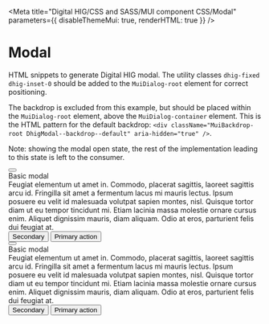 
<Meta
  title="Digital HIG/CSS and SASS/MUI component CSS/Modal"
  parameters={{
    disableThemeMui: true,
    renderHTML: true
  }}
/>

# Modal

HTML snippets to generate Digital HIG modal. The utility classes `dhig-fixed dhig-inset-0` should be added to the `MuiDialog-root` element for correct positioning.

The backdrop is excluded from this example, but should be placed within the `MuiDialog-root` element, above the `MuiDialog-container` element. This is the HTML pattern for the default backdrop: `<div className="MuiBackdrop-root DhigModal--backdrop--default" aria-hidden="true" />`.

Note: showing the modal open state, the rest of the implementation leading to this state is left to the consumer.

<Canvas>
  <Story name="Light theme">
    <div className="dhig-theme--light">
      <div
        role="presentation"
        className="MuiDialog-root"
        style={{ zIndex: 1300 }}
      >
        <div
          className="MuiDialog-container MuiDialog-scrollPaper"
          role="none presentation"
          tabIndex="-1"
        >
          <div
            className="MuiPaper-root DhigModal--styleVariant--default DhigModal--type--modal MuiDialog-paper MuiDialog-paperScrollPaper MuiDialog-paperWidthSm MuiDialog-paperFullWidth MuiPaper-elevation24 MuiPaper-rounded"
            role="dialog"
            aria-describedby="dhig-modal-description"
            aria-labelledby="dhig-modal-title"
          >
            <button
              className="MuiButtonBase-root MuiIconButton-root DhigModal--closeButton--default"
              tabIndex="0"
              type="button"
              aria-label="close"
            >
              <span className="MuiIconButton-label">
                <svg
                  className="MuiSvgIcon-root DhigSvgIcon DhigSvgIcon--size--inherit"
                  focusable="false"
                  viewBox="0 0 24 24"
                  aria-hidden="true"
                >
                  <use
                    xlinkHref="#dhig--icons--cross"
                    className="dhig--icons--cross"
                  ></use>
                </svg>
              </span>
            </button>
            <div className="MuiDialogTitle-root DhigModal--styleVariant--default DhigModal--type--modal">
              Basic modal
            </div>
            <div className="MuiDialogContent-root DhigModal--styleVariant--default DhigModal--type--modal">
              <span className="dhig-typography-body-copy-medium">
                Feugiat elementum ut amet in. Commodo, placerat sagittis,
                laoreet sagittis arcu id. Fringilla sit amet a fermentum lacus
                mi mauris lectus. Ipsum posuere eu velit id malesuada volutpat
                sapien montes, nisl. Quisque tortor diam ut eu tempor tincidunt
                mi. Etiam lacinia massa molestie ornare cursus enim. Aliquet
                dignissim mauris, diam aliquam. Odio at eros, parturient felis
                dui feugiat at.
              </span>
            </div>
            <div className="MuiDialogActions-root DhigModal--styleVariant--default DhigModal--type--modal MuiDialogActions-spacing">
              <div>
                <span className="dhig-mr-5">
                  <button
                    className="MuiButtonBase-root MuiButton-root MuiButton-text"
                    tabIndex="0"
                    type="button"
                  >
                    <span className="MuiButton-label">Secondary</span>
                  </button>
                </span>
                <button
                  className="MuiButtonBase-root MuiButton-root MuiButton-contained"
                  tabIndex="0"
                  type="button"
                >
                  <span className="MuiButton-label">Primary action</span>
                </button>
              </div>
            </div>
          </div>
        </div>
      </div>
    </div>
  </Story>
</Canvas>

<Canvas>
  <Story name="Dark theme" parameters={{ theme: "dark" }}>
    <div className="dhig-theme--dark">
      <div
        role="presentation"
        className="MuiDialog-root"
        style={{ zIndex: 1300 }}
      >
        <div
          className="MuiDialog-container MuiDialog-scrollPaper"
          role="none presentation"
          tabIndex="-1"
        >
          <div
            className="MuiPaper-root DhigModal--styleVariant--default DhigModal--type--modal MuiDialog-paper MuiDialog-paperScrollPaper MuiDialog-paperWidthSm MuiDialog-paperFullWidth MuiPaper-elevation24 MuiPaper-rounded"
            role="dialog"
            aria-describedby="dhig-modal-description"
            aria-labelledby="dhig-modal-title"
          >
            <button
              className="MuiButtonBase-root MuiIconButton-root DhigModal--closeButton--default"
              tabIndex="0"
              type="button"
              aria-label="close"
            >
              <span className="MuiIconButton-label">
                <svg
                  className="MuiSvgIcon-root DhigSvgIcon DhigSvgIcon--size--inherit"
                  focusable="false"
                  viewBox="0 0 24 24"
                  aria-hidden="true"
                >
                  <use
                    xlinkHref="#dhig--icons--cross"
                    className="dhig--icons--cross"
                  ></use>
                </svg>
              </span>
            </button>
            <div className="MuiDialogTitle-root DhigModal--styleVariant--default DhigModal--type--modal">
              Basic modal
            </div>
            <div className="MuiDialogContent-root DhigModal--styleVariant--default DhigModal--type--modal">
              <span className="dhig-typography-body-copy-medium">
                Feugiat elementum ut amet in. Commodo, placerat sagittis,
                laoreet sagittis arcu id. Fringilla sit amet a fermentum lacus
                mi mauris lectus. Ipsum posuere eu velit id malesuada volutpat
                sapien montes, nisl. Quisque tortor diam ut eu tempor tincidunt
                mi. Etiam lacinia massa molestie ornare cursus enim. Aliquet
                dignissim mauris, diam aliquam. Odio at eros, parturient felis
                dui feugiat at.
              </span>
            </div>
            <div className="MuiDialogActions-root DhigModal--styleVariant--default DhigModal--type--modal MuiDialogActions-spacing">
              <div>
                <span className="dhig-mr-5">
                  <button
                    className="MuiButtonBase-root MuiButton-root MuiButton-text"
                    tabIndex="0"
                    type="button"
                  >
                    <span className="MuiButton-label">Secondary</span>
                  </button>
                </span>
                <button
                  className="MuiButtonBase-root MuiButton-root MuiButton-contained"
                  tabIndex="0"
                  type="button"
                >
                  <span className="MuiButton-label">Primary action</span>
                </button>
              </div>
            </div>
          </div>
        </div>
      </div>
    </div>
  </Story>
</Canvas>
